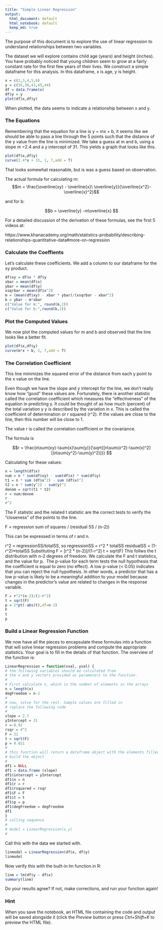 ---
title: "Simple Linear Regression"
output:
  html_document: default
  html_notebook: default
  keep_md: true
---

The purpose of this document is to explore the use of linear regression to understand relationships between two variables. 

The dataset we will explore contains child age (years) and height (inches). You have probably noticed that young children seem to grow at a fairly constant rate for the first few years of their lives. We construct a simple dataframe for this analysis. In this dataframe, x is age, y is height.

```{r}
x = c(2,3,4,5,6)
y = c(35,36,41,45,44)
df = data.frame(x)
df$y = y
plot(df$x,df$y)
```

When plotted, the data seems to indicate a relationship between x and y.

### The Equations

Remembering that the equation for a line is y = mx + b, it seems like we should be able to pass a line through the 5 points such that the distance of the y value from the line is minimized. We take a guess at m and b, using a slope m =2.4 and a y intercept of 31. This yields a graph that looks like this.

```{r}
plot(df$x,df$y) 
curve(2.4*x + 31, 1, 7,add = T)
```

That looks somewhat reasonable, but is was a guess based on observation.

The actual formula for calculating m:
$$m = \frac{\overline{xy} - \overline{x}\ \overline{y}}{\overline{x^2}-\overline{x}^2}$$


and for b:

 $$b = \overline{y} -m\overline{x} $$

For a detailed discussion of the derivation of these formulas, see the first 5 videos at:

https://www.khanacademy.org/math/statistics-probability/describing-relationships-quantitative-data#more-on-regression

### Calculate the Coeffients

Let's calculate these coefficients. We add a column to our dataframe for the xy product.

```{r}
df$xy = df$x * df$y
xbar = mean(df$x)
ybar = mean(df$y)
xsqrbar = mean(df$x^2)
m = (mean(df$xy) - xbar * ybar)/(xsqrbar - xbar^2)
b = ybar - m*xbar
c("Value for m:", round(m,2))
c("Value for b:",round(b,2))
```
### Plot the Computed Values

We now plot the computed values for m and b and observed that the line looks like a better fit.

```{r}
plot(df$x,df$y) 
curve(m*x + b, 1, 7,add = T)
```

### The Correlation Coefficient

This line minimizes the squared error of the distance from each y point to the x value on the line.

Even though we have the slope and y intercept for the line, we don't really know how "good" these values are. Fortunately, there is another statistic called the correlation coefficient which measures the "effectiveness" of the equation in predicting y. It could be thought of as how much (percent) of the total variation y y is described by the variation in x. This is called the coefficient of determination or r squared (r^2). If the values are close to the line, then this number will be close to 1. 

The value r is called the correlation coefficient or the covariance. 

The formula is 

$$r = \frac{n\sum(xy)-\sum(x)\sum(y)}{\sqrt{[n\sum(x^2)-\sum(x)^2] [(n\sum(y^2)-\sum(y)^2)]}} $$

Calculating for these values:    

```{r}
n = length(df$x)
num = n * sum(df$xy) - sum(df$x) * sum(df$y)
t1 = n * sum (df$x^2) - sum (df$x)^2 
t2 = n * sum(y^2) - sum(y)^2
denom = sqrt(t1 * t2)
r = num/denom
r
r^2
```
The F statistic and the related t statistic are the correct tests to verify the "closeness" of the points to the line.

F = regression sum of squares / (residual SS / (n-2))

This can be expressed in terms of r and n.

r^2 = regressionSS/totalSS, so
regressionSS = r^2 * totalSS
residualSS = (1-r^2)*totalSS
Substituting
F = [r^2 * (n-2)]/(1-r^2)
t = sqrt(F)
This follws the t distribution with n-2 degrees of freedom.
We calculate the F and t statistics, and the value for p. 
The p-value for each term tests the null hypothesis that the coefficient is equal to zero (no effect). A low p-value (< 0.05) indicates that you can reject the null hypothesis. In other words, a predictor that has a low p-value is likely to be a meaningful addition to your model because changes in the predictor's value are related to changes in the response variable.
```{r}
F = r^2*(n-2)/(1-r^2)
t = sqrt(F)
p = 2*pt(-abs(t),df=n-2)
F
t
p
```
### Build a Linear Regression Function
We now have all the pieces to encapsulate these formulas into a function that will solve linear regression problems and compute the appropriate statistics. Your goal is to fill in the details of that function. The overview of the function is:
```{r}
LinearRegression = function(xval, yval) {
# the following variables should be calculated from
# the x and y vectors provided as parameters to the function.
#
# First calculate n, which is the number of elements in the arrays
n = length(x)
degFreedom = n-2
#
# now, solve for the rest. Sample values are filled in
# replace the following code
#
slope = 2.7
yIntercept = 31
r =-0.92
rsqr = r^2
F = 31
t = sqrt(F)
p = 0.021
#
# this function will return a dataframe object with the elements filled in
# build the object
#
df1 = NULL
df1 = data.frame (slope)  
df1$intercept = yIntercept
df1$n = n
df1$r = r
df1$rsquared = rsqr
df1$F = F
df1$t = t
df1$p = p
df1$degFreedom = degFreedom
df1    
}
# calling sequence
#
# model = LinearRegression(x,y)
#
```
Call this with the data we started with.

```{r}
linmodel = LinearRegression(df$x, df$y)
linmodel
```


Now verify this with the built-in lm function in R:
    
```{r}
linm = lm(df$y ~ df$x)
summary(linm)
```
Do your results agree? If not, make corrections, and run your function again!

### Hint 

When you save the notebook, an HTML file containing the code and output will be saved alongside it (click the *Preview* button or press *Ctrl+Shift+K* to preview the HTML file).